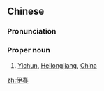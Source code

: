 ==Chinese==
{{zh-forms}}

===Pronunciation===
{{zh-pron
|m=Yīchūn
|c=ji1 ceon1
|cat=propn
}}

===Proper noun===
{{zh-proper noun}}

# [[Yichun]], [[Heilongjiang]], [[China]]

{{zh-cat|Cities}}

[[zh:伊春]]